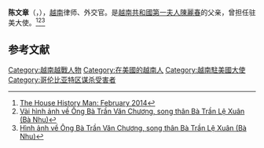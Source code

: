 '''陈文章'''（{{lang-vi|Trần Văn Chương}}，{{bd|1898年|6月2日|1986年|7月26日|catIdx=T}}），[[越南|越南]]律师、外交官。是[[越南共和國|越南共和國]][[第一夫人|第一夫人]][[陳麗春|陳麗春]]的父亲，曾担任驻美大使。<ref>[http://househistoryman.blogspot.com/2014/02/ The House History Man: February 2014]</ref><ref>[https://www.cochinchine-saigon.com/vai-hinh-anh-ve-ong-ba-tran-van-chuong-song-than-ba-tran-le-xuan-ba-nhu/ Vài hình ảnh về Ông Bà Trần Văn Chương, song thân Bà Trần Lệ Xuân (Bà Nhu)]</ref><ref>[https://dongsongxua.wordpress.com/2020/03/31/hinh-anh-ve-ong-ba-tran-van-chuong-song-than-ba-tran-le-xuan-ba-nhu/ Hình ảnh về Ông Bà Trần Văn Chương, song thân Bà Trần Lệ Xuân (Bà Nhu)]</ref>

== 参考文献 ==
{{Reflist}}

{{start box}}
{{s-dip}}
{{s-before|陳文柯}}
{{s-title|[[越南共和國駐美國大使館#越南國→越南共和國駐_美國大使（1952年－1975年）|第2任越南國駐美國大使→第1任越南共和國駐美國大使]]|1954年8月—1963年8月}}
{{s-after|[[陳善謙|陳善謙]]}}
{{end box}}

[[Category:越南越戰人物|Category:越南越戰人物]]
[[Category:在美國的越南人|Category:在美國的越南人]]
[[Category:越南駐美國大使|Category:越南駐美國大使]]
[[Category:哥伦比亚特区谋杀受害者|Category:哥伦比亚特区谋杀受害者]]
